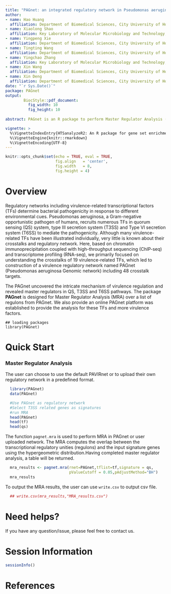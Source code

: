 ```yaml
---
title: "PAGnet: an integrated regulatory network in Pseudomonas aeruginosa"
author: 
- name: Hao Huang 
  affiliation: Department of Biomedical Sciences, City University of Hong Kong, Hong Kong
- name: Xiaolong Shao
  affiliation: Key Laboratory of Molecular Microbiology and Technology, Ministry of Education, TEDA Institute of Biological Sciences and Biotechnology, Nankai University, 23 Hongda Street, Tianjin 300457
- name: Yingpeng Xie
  affiliation: Department of Biomedical Sciences, City University of Hong Kong, Hong Kong
- name: Tingting Wang
  affiliation: Department of Biomedical Sciences, City University of Hong Kong, Hong Kong
- name: Yingchao Zhang
  affiliation: Key Laboratory of Molecular Microbiology and Technology, Ministry of Education, TEDA Institute of Biological Sciences and Biotechnology, Nankai University, 23 Hongda Street, Tianjin 300457
- name: Xin Wang
  affiliation: Department of Biomedical Sciences, City University of Hong Kong, Hong Kong
- name: Xin Deng
  affiliation: Department of Biomedical Sciences, City University of Hong Kong, Hong Kong 
date: "`r Sys.Date()`"
package: PAGnet
output: 
        BiocStyle::pdf_document:
          fig_width: 10
          fig_height: 10
        
abstract: PAGnet is an R package to perform Master Regulator Analysis (MRA) for identification of key transcription factors mediating a biological process or pathway in Pseudomonas aeruginosa Genomic netork (PAGnet).

vignette: >
  %\VignetteIndexEntry{HTSanalyzeR2: An R package for gene set enrichment and network analysis of various high-throughput data}
  %\VignetteEngine{knitr::rmarkdown}
  %\VignetteEncoding{UTF-8}
---
```


```r
knitr::opts_chunk$set(echo = TRUE, eval = TRUE,
                      fig.align   = 'center',
                      fig.width   = 8,
                      fig.height = 4)
```


# Overview
Regulatory networks including virulence-related transcriptional factors (TFs) determine bacterial pathogenicity in response to different environmental cues. Pseudomonas aeruginosa, a Gram-negative opportunistic pathogen of humans, recruits numerous TFs in quorum sensing (QS) system, type III secretion system (T3SS) and Type VI secretion system (T6SS) to mediate the pathogenicity. Although many virulence-related TFs have been illustrated individually, very little is known about their crosstalks and regulatory network. Here, based on chromatin immunoprecipitation coupled with high-throughput sequencing (ChIP-seq) and transcriptome profiling (RNA-seq), we primarily focused on understanding the crosstalks of 19 virulence-related TFs, which led to construction of a virulence regulatory network named PAGnet (Pseudomonas aeruginosa Genomic network) including 48 crosstalk targets.

The PAGnet uncovered the intricate mechanism of virulence regulation and revealed master regulators in QS, T3SS and T6SS pathways. The package **PAGnet** is designed for Master Regulator Analysis (MRA) over a list of regulons from PAGnet. We also provide an online PAGnet platform was established to provide the analysis for these TFs and more virulence factors.

```
## loading packages
library(PAGnet)
```
# Quick Start
### Master Regulator Analysis
The user can choose to use the default PAVIRnet or to upload their own regulatory network in a predefined format.

```r
  library(PAGnet)
  data(PAGnet)

  #Use PAGnet as regulatory network
  #Select T3SS related genes as signatures
  #run MRA
  head(PAGnet)
  head(tf)
  head(qs)

```


The function `pagnet.mra` is used to perform MRA in PAGnet or user uploaded network. The MRA computes the overlap between the transcriptional regulatory unities (regulons) and the input signature genes using the hypergeometric distribution.Having completed master regulator analysis, a table will be returned.

```r
  mra_results <- pagnet.mra(rnet=PAGnet,tflist=tf,signature = qs, 
                            pValueCutoff = 0.05,pAdjustMethod="BH")
  mra_results
```

To output the MRA results, the user can use `write.csv` to output csv file.

```r
  ## write.csv(mra_results,"MRA_results.csv")
```

# Need helps?

If you have any question/issue, please feel free to contact us.

# Session Information
```r
sessionInfo()
```

# References
